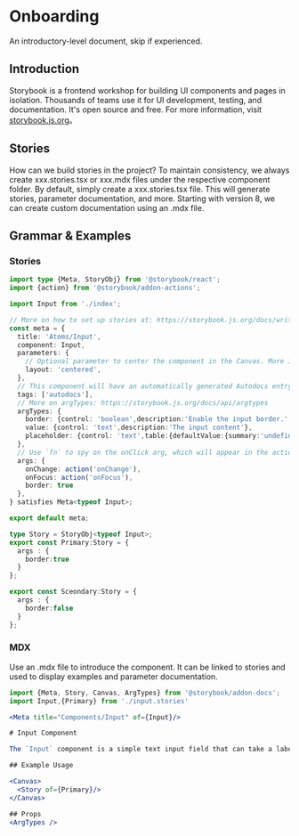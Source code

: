 
<Meta title="Onboarding" />

# Onboarding

An introductory-level document, skip if experienced.

## Introduction
Storybook is a frontend workshop for building UI components and pages in isolation. Thousands of teams use it for UI development, testing, and documentation. It's open source and free.
For more information, visit [storybook.js.org](https://storybook.js.org/)。

## Stories
How can we build stories in the project?
To maintain consistency, we always create xxx.stories.tsx or xxx.mdx files under the respective component folder.
By default, simply create a xxx.stories.tsx file. This will generate stories, parameter documentation, and more.
Starting with version 8, we can create custom documentation using an .mdx file.

## Grammar & Examples

### Stories

``` typescript tsx
import type {Meta, StoryObj} from '@storybook/react';
import {action} from '@storybook/addon-actions';

import Input from './index';

// More on how to set up stories at: https://storybook.js.org/docs/writing-stories#default-export
const meta = {
  title: 'Atoms/Input',
  component: Input,
  parameters: {
    // Optional parameter to center the component in the Canvas. More info: https://storybook.js.org/docs/configure/story-layout
    layout: 'centered',
  },
  // This component will have an automatically generated Autodocs entry: https://storybook.js.org/docs/writing-docs/autodocs
  tags: ['autodocs'],
  // More on argTypes: https://storybook.js.org/docs/api/argtypes
  argTypes: {
    border: {control: 'boolean',description:'Enable the input border.',table:{defaultValue:{summary:'false'}}},
    value: {control: 'text',description:'The input content'},
    placeholder: {control: 'text',table:{defaultValue:{summary:'undefined'}}},
  },
  // Use `fn` to spy on the onClick arg, which will appear in the actions panel once invoked: https://storybook.js.org/docs/essentials/actions#action-args
  args: {
    onChange: action('onChange'),
    onFocus: action('onFocus'),
    border: true
  },
} satisfies Meta<typeof Input>;

export default meta;

type Story = StoryObj<typeof Input>;
export const Primary:Story = {
  args : {
    border:true
  }
};

export const Sceondary:Story = {
  args : {
    border:false
  }
};
```
### MDX
Use an .mdx file to introduce the component.
It can be linked to stories and used to display examples and parameter documentation.

``` jsx
import {Meta, Story, Canvas, ArgTypes} from '@storybook/addon-docs';
import Input,{Primary} from './input.stories'

<Meta title="Components/Input" of={Input}/>

# Input Component

The `Input` component is a simple text input field that can take a label, placeholder, and value.

## Example Usage

<Canvas>
  <Story of={Primary}/>
</Canvas>

## Props
<ArgTypes />
```
